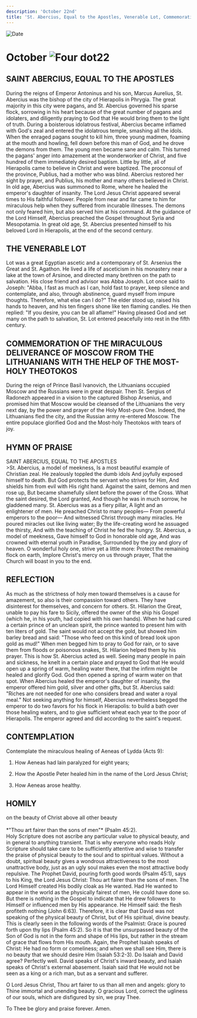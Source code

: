 ```yaml
---
description: 'October 22nd'
title: 'St. Abercius, Equal to the Apostles, Venerable Lot, Commemoration of the Deliverance of Moscow from the Lithuanians'
---
```


<RunningHead />
<Image src="/title-imprint.png" height={68} width={50} alt="Date" className="title-imprint"/>

# <div id="date">October <Image className="four-dot" src="/four-dot.png" height={15} width={15} alt="Four dot" />22</div>

## SAINT ABERCIUS, EQUAL TO THE APOSTLES

During the reigns of Emperor Antoninus and his son, Marcus Aurelius, St. Abercius was the bishop of the city of Hierapolis in Phrygia. The great majority in this city were pagans, and St. Abercius governed his sparse flock, sorrowing in his heart because of the great number of pagans and idolaters, and diligently praying to God that He would bring them to the light of truth. During a boisterous idolatrous festival, Abercius became inflamed with God's zeal and entered the idolatrous temple, smashing all the idols. When the enraged pagans sought to kill him, three young madmen, foaming at the mouth and howling, fell down before this man of God, and he drove the demons from them. The young men became sane and calm. This turned the pagans' anger into amazement at the wonderworker of Christ, and five hundred of them immediately desired baptism. Little by little, all of Hierapolis came to believe in Christ and were baptized. The proconsul of the province, Publius, had a mother who was blind. Abercius restored her sight by prayer, and Publius, his mother and many others believed in Christ. In old age, Abercius was summoned to Rome, where he healed the emperor's daughter of insanity. The Lord Jesus Christ appeared several times to His faithful follower. People from near and far came to him for miraculous help when they suffered from incurable illnesses. The demons not only feared him, but also served him at his command. At the guidance of the Lord Himself, Abercius preached the Gospel throughout Syria and Mesopotamia. In great old age, St. Abercius presented himself to his beloved Lord in Hierapolis, at the end of the second century.

## THE VENERABLE LOT

Lot was a great Egyptian ascetic and a contemporary of St. Arsenius the Great and St. Agathon. He lived a life of asceticism in his monastery near a lake at the town of Arsinoe, and directed many brethren on the path to salvation. His close friend and advisor was Abba Joseph. Lot once said to Joseph: "Abba, I fast as much as I can, hold fast to prayer, keep silence and contemplate, and also, through abstinence, guard myself from impure thoughts. Therefore, what else can I do?" The elder stood up, raised his hands to heaven, and his ten fingers shone like ten flaming candles. He then replied: "If you desire, you can be all aflame!" Having pleased God and set many on the path to salvation, St. Lot entered peacefully into rest in the fifth century.

## COMMEMORATION OF THE MIRACULOUS DELIVERANCE OF MOSCOW FROM THE LITHUANIANS WITH THE HELP OF THE MOST-HOLY THEOTOKOS

During the reign of Prince Basil Ivanovich, the Lithuanians occupied Moscow and the Russians were in great despair. Then St. Sergius of Radonezh appeared in a vision to the captured Bishop Arsenius, and promised him that Moscow would be cleansed of the Lithuanians the very next day, by the power and prayer of the Holy Most-pure One. Indeed, the Lithuanians fled the city, and the Russian army re-entered Moscow. The entire populace glorified God and the Most-holy Theotokos with tears of joy.


## HYMN OF PRAISE
<div style={{textAlign:'center', color:'crimson', fontWeight:'bold'}}>
SAINT ABERCIUS, EQUAL TO THE APOSTLES
</div>
>St. Abercius, a model of meekness,  
Is a most beautiful example of Christian zeal.  
He zealously toppled the dumb idols  
And joyfully exposed himself to death.  
But God protects the servant who strives for Him,  
And shields him from evil with His right hand.  
Against the saint, demons and men rose up,  
But became shamefully silent before the power of the Cross.  
What the saint desired, the Lord granted,  
And though he was in much sorrow, he gladdened many.  
St. Abercius was as a fiery pillar,  
A light and an enlightener of men.  
He preached Christ to many peoples—  
From powerful emperors to the poor—  
And witnessed Christ through many miracles.  
He poured miracles out like living water;  
By the life-creating word he assuaged the thirsty,  
And with the teaching of Christ he fed the hungry.  
St. Abercius, a model of meekness,  
Gave himself to God in honorable old age,  
And was crowned with eternal youth in Paradise,  
Surrounded by the joy and glory of heaven.  
O wonderful holy one, strive yet a little more:  
Protect the remaining flock on earth,  
Implore Christ's mercy on us through prayer,  
That the Church will boast in you to the end.  


## REFLECTION

As much as the strictness of holy men toward themselves is a cause for amazement, so also is their compassion toward others. They have disinterest for themselves, and concern for others. St. Hilarion the Great, unable to pay his fare to Sicily, offered the owner of the ship his Gospel (which he, in his youth, had copied with his own hands). When he had cured a certain prince of an unclean spirit, the prince wanted to present him with ten liters of gold. The saint would not accept the gold, but showed him barley bread and said: "Those who feed on this kind of bread look upon gold as mud!" When men begged him to pray to God for rain, or to save them from floods or poisonous snakes, St. Hilarion helped them by his prayer. This is how St. Abercius acted as well. Seeing many people in pain and sickness, he knelt in a certain place and prayed to God that He would open up a spring of warm, healing water there, that the infirm might be healed and glorify God. God then opened a spring of warm water on that spot. When Abercius healed the emperor's daughter of insanity, the emperor offered him gold, silver and other gifts, but St. Abercius said: "Riches are not needed for one who considers bread and water a royal meal." Not seeking anything for himself, Abercius nevertheless begged the emperor to do two favors for his flock in Hierapolis: to build a bath over those healing waters, and to give sufficient wheat each year to the poor of Hierapolis. The emperor agreed and did according to the saint's request.


## CONTEMPLATION

Contemplate the miraculous healing of Aeneas of Lydda (Acts 9):

1. How Aeneas had lain paralyzed for eight years;

2. How the Apostle Peter healed him in the name of the Lord Jesus Christ;

3. How Aeneas arose healthy.


## HOMILY
<div style={{textAlign:'center', color:'crimson', fontWeight:'bold'}}>
on the beauty of Christ above all other beauty
</div>
<br />
<div style={{textAlign:'right'}}>
*"Thou art fairer than the sons of men"* (Psalm 45:2).
</div>
Holy Scripture does not ascribe any particular value to physical beauty, and in general to anything transient. That is why everyone who reads Holy Scripture should take care to be sufficiently attentive and wise to transfer the praise of physical beauty to the soul and to spiritual values. Without a doubt, spiritual beauty gives a wondrous attractiveness to the most unattractive body, just as an ugly soul makes even the most attractive body repulsive. The Prophet David, pouring forth good words (Psalm 45:1), says to his King, the Lord Jesus Christ: Thou art fairer than the sons of men. The Lord Himself created His bodily cloak as He wanted. Had He wanted to appear in the world as the physically fairest of men, He could have done so. But there is nothing in the Gospel to indicate that He drew followers to Himself or influenced men by His appearance. He Himself said: the flesh profiteth nothing (John 6:63). Therefore, it is clear that David was not speaking of the physical beauty of Christ, but of His spiritual, divine beauty. This is clearly seen in the following words of the Psalmist: Grace is poured forth upon thy lips (Psalm 45:2). So it is that the unsurpassed beauty of the Son of God is not in the form and shape of His lips, but rather in the stream of grace that flows from His mouth. Again, the Prophet Isaiah speaks of Christ: He had no form or comeliness; and when we shall see Him, there is no beauty that we should desire Him (Isaiah 53:2-3). Do Isaiah and David agree? Perfectly well. David speaks of Christ's inward beauty, and Isaiah speaks of Christ's external abasement. Isaiah said that He would not be seen as a king or a rich man, but as a servant and sufferer.

O Lord Jesus Christ, Thou art fairer to us than all men and angels: glory to Thine immortal and unending beauty. O gracious Lord, correct the ugliness of our souls, which are disfigured by sin, we pray Thee.

To Thee be glory and praise forever. Amen.